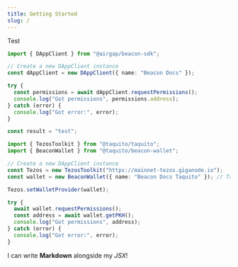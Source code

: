 ```yaml
---
title: Getting Started
slug: /
---
```



Test

<RunnableCode>

<!-- embedme ../examples/request-permissions-beacon.ts -->

```ts
import { DAppClient } from "@airgap/beacon-sdk";

// Create a new DAppClient instance
const dAppClient = new DAppClient({ name: "Beacon Docs" });

try {
  const permissions = await dAppClient.requestPermissions();
  console.log("Got permissions", permissions.address);
} catch (error) {
  console.log("Got error:", error);
}

const result = "test";
```

<!-- embedme ../examples/request-permissions-taquito.ts -->

```ts
import { TezosToolkit } from "@taquito/taquito";
import { BeaconWallet } from "@taquito/beacon-wallet";

// Create a new DAppClient instance
const Tezos = new TezosToolkit("https://mainnet-tezos.giganode.io");
const wallet = new BeaconWallet({ name: "Beacon Docs Taquito" }); // Takes the same arguments as the DAppClient constructor

Tezos.setWalletProvider(wallet);

try {
  await wallet.requestPermissions();
  const address = await wallet.getPKH();
  console.log("Got permissions", address);
} catch (error) {
  console.log("Got error:", error);
}
```

</RunnableCode>

I can write **Markdown** alongside my _JSX_!
